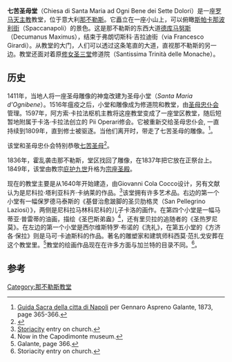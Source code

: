 {{Infobox church
| name                 =七苦圣母堂
| fullname             =Chiesa di Santa Maria ad Ogni Bene dei Sette Dolori
| image                =Ognibene2.jpg
| location             = [[那不勒斯|那不勒斯]] 
| country              = 意大利
| denomination         =[[罗马天主教|罗马天主教]]
| architectural type   = [[教堂|教堂]]
| diocese              =[[天主教那不勒斯总教区|天主教那不勒斯总教区]]
}}

'''七苦圣母堂'''（Chiesa di Santa Maria ad Ogni Bene dei Sette Dolori）是一座[[罗马天主教|罗马天主教]]教堂，位于意大利[[那不勒斯|那不勒斯]]。它矗立在一座小山上，可以俯瞰[[斯帕卡那波利街|斯帕卡那波利街]]（Spaccanapoli）的景色。这是那不勒斯的东西大道[[德库马努斯|德库马努斯]]（Decumanus Maximus），结束于弗朗切斯科·吉拉迪街（via Francesco Girardi）。从教堂的大门，人们可以透过这条笔直的大道，直视那不勒斯的另一边。教堂还面对着原[[修女圣三堂|修女圣三堂]]修道院（Santissima Trinità delle Monache）。

==历史==
1411年，当地人将一座圣母雕像的神龛改建为圣母小堂（''Santa Maria d'Ognibene''）。1516年瘟疫之后，小堂和雕像成为修道院和教堂，由[[圣母忠仆会|圣母忠仆会]]管理。1597年，阿方索·卡拉法枢机主教将这座教堂变成了一座堂区教堂，随后短暂地附属于卡洛·卡拉法创立的 Pii Operari修会。它被重新交给圣母忠仆会, 一直持续到1809年，直到修士被驱逐。当他们离开时，带走了七苦圣母的雕像。<ref>[https://books.google.com/books?id=APk3ZyDc1b8C Guida Sacra della citta di Napoli] {{Wayback|url=https://books.google.com/books?id=APk3ZyDc1b8C |date=20200805225127 }} per Gennaro Aspreno Galante, 1873, page 365-366.</ref>。

该堂和圣母忠仆会特别恭敬[[七苦圣母|七苦圣母]]<ref name="ency">{{cite encyclopedia |encyclopedia=Encyclopedia of Catholic Devotions and Practices|publisher=Our Sunday Visitor|last=Ball|first=Ann|location=Huntington IN |year=2003 |page=525 |title=Seven Sorrows of Mary |isbn=0-87973-910-X}}</ref>。

1836年，霍乱袭击那不勒斯，堂区找回了雕像，在1837年把它放在正祭台上。1849年，该堂由教宗[[庇护九世|庇护九世]]升格为[[宗座圣殿|宗座圣殿]]。

现在的教堂主要是从1640年开始建造，由Giovanni Cola Cocco设计，另有文献认为是尼科拉·塔利亚科齐·卡纳莱的作品。<ref>[http://www.storiacity.com/art/chiesa-di-s-maria-ogni-bene-ai-sette-dolori-napoli/ Storiacity] {{Wayback|url=http://www.storiacity.com/art/chiesa-di-s-maria-ogni-bene-ai-sette-dolori-napoli/ |date=20110209085142 }} entry on church.</ref>该堂拥有许多艺术品。右边的第一个小堂有一幅保罗德马泰斯的《基督治愈跛脚的圣贝肋格灵（San Pellegrino Laziosi）》，两侧是尼科拉马林科尼科的儿子卡洛的画作。在第四个小堂是一幅马蒂亚·普雷蒂的油画，描绘《圣巴斯弟盎》<ref>Now in the Capodimonte museum.</ref>，还有里贝拉的追随者的《圣热罗尼莫》。在左边的第一个小堂是西尔维斯特罗·布诺的《洗礼》，在第五小堂的《方济各·保拉》则是马可·卡迪斯科的作品。著名的雕塑家和建筑师科西莫·范扎戈安葬在这个教堂里。<ref>Galante, page 366.</ref>教堂的绘画作品现在在许多方面与加兰特的目录不同。<ref>Storiacity entry on church.</ref>。

== 参考 ==
<references />
{{那不勒斯地标}}
{{coord|40.844970|14.245050|display=title}}

[[Category:那不勒斯教堂|Category:那不勒斯教堂]]